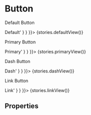
<Meta title="Button" component={Button} />

# Button

Default Button

<Preview>
  <Story name="default" parameters={{ docs: { source: { code: '<Button>Default</Button>' } } }}>
    {stories.defaultView()}
  </Story>
</Preview>

Primary Button

<Preview>
  <Story name="primary" parameters={{ docs: { source: { code: '<Button type="primary">Primary</Button>' } } }}>
    {stories.primaryView()}
  </Story>
</Preview>

Dash Button

<Preview>
  <Story name="dashed" parameters={{ docs: { source: { code: '<Button type="dashed">Dash</Button>' } } }}>
    {stories.dashView()}
  </Story>
</Preview>

Link Button

<Preview>
  <Story name="link" parameters={{ docs: { source: { code: '<Button type="link">Link</Button>' } } }}>
    {stories.linkView()}
  </Story>
</Preview>

## Properties

<Props of={Button} />
